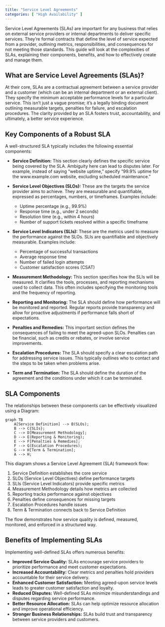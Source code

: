 ```yaml
---
title: "Service Level Agreements"
categories: [ "High Availability" ]
---
```


Service Level Agreements (SLAs) are important for any business that relies on external service providers or internal departments to deliver specific services. They're formal contracts that define the level of service expected from a provider, outlining metrics, responsibilities, and consequences for not meeting those standards. This guide will look at the complexities of SLAs, explaining their components, benefits, and how to effectively create and manage them.

## What are Service Level Agreements (SLAs)?

At their core, SLAs are a contractual agreement between a service provider and a customer (which can be an internal department or an external client). They specify the minimum acceptable performance levels for a particular service. This isn't just a vague promise; it's a legally binding document outlining measurable targets, penalties for failure, and escalation procedures. The clarity provided by an SLA fosters trust, accountability, and ultimately, a better service experience.

## Key Components of a Robust SLA

A well-structured SLA typically includes the following essential components:

-   **Service Definition:** This section clearly defines the specific service being covered by the SLA. Ambiguity here can lead to disputes later. For example, instead of saying "website uptime," specify "99.9% uptime for the www.example.com website, excluding scheduled maintenance."

-   **Service Level Objectives (SLOs):** These are the targets the service provider aims to achieve. They are measurable and quantifiable, expressed as percentages, numbers, or timeframes. Examples include:

    -   Uptime percentage (e.g., 99.9%)
    -   Response time (e.g., under 2 seconds)
    -   Resolution time (e.g., within 4 hours)
    -   Number of support tickets resolved within a specific timeframe

-   **Service Level Indicators (SLIs):** These are the metrics used to measure the performance against the SLOs. SLIs are quantifiable and objectively measurable. Examples include:

    -   Percentage of successful transactions
    -   Average response time
    -   Number of failed login attempts
    -   Customer satisfaction scores (CSAT)

-   **Measurement Methodology:** This section specifies how the SLIs will be measured. It clarifies the tools, processes, and reporting mechanisms used to collect data. This often includes specifying the monitoring tools and the frequency of reporting.

-   **Reporting and Monitoring:** The SLA should define how performance will be monitored and reported. Regular reports provide transparency and allow for proactive adjustments if performance falls short of expectations.

-   **Penalties and Remedies:** This important section defines the consequences of failing to meet the agreed-upon SLOs. Penalties can be financial, such as credits or rebates, or involve service improvements.

-   **Escalation Procedures:** The SLA should specify a clear escalation path for addressing service issues. This typically outlines who to contact and the steps to be taken when problems arise.

-   **Term and Termination:** The SLA should define the duration of the agreement and the conditions under which it can be terminated.

## SLA Components

The relationships between these components can be effectively visualized using a Diagram:

```mermaid
graph TB
    A[Service Definition] --> B(SLOs);
    B --> C{SLIs};
    C --> D[Measurement Methodology];
    D --> E(Reporting & Monitoring);
    E --> F[Penalties & Remedies];
    F --> G(Escalation Procedures);
    G --> H[Term & Termination];
    A --> H;
```

This diagram shows a Service Level Agreement (SLA) framework flow:

1. Service Definition establishes the core service
2. SLOs (Service Level Objectives) define performance targets
3. SLIs (Service Level Indicators) provide specific metrics
4. Measurement Methodology details how metrics are collected
5. Reporting tracks performance against objectives
6. Penalties define consequences for missing targets
7. Escalation Procedures handle issues
8. Term & Termination connects back to Service Definition

The flow demonstrates how service quality is defined, measured, monitored, and enforced in a structured way.

## Benefits of Implementing SLAs

Implementing well-defined SLAs offers numerous benefits:

-   **Improved Service Quality:** SLAs encourage service providers to prioritize performance and meet customer expectations.
-   **Increased Accountability:** Clear metrics and penalties hold providers accountable for their service delivery.
-   **Enhanced Customer Satisfaction:** Meeting agreed-upon service levels leads to greater customer satisfaction and loyalty.
-   **Reduced Disputes:** Well-defined SLAs minimize misunderstandings and disputes regarding service performance.
-   **Better Resource Allocation:** SLAs can help optimize resource allocation and improve operational efficiency.
-   **Stronger Business Relationships:** SLAs build trust and transparency between service providers and customers.
